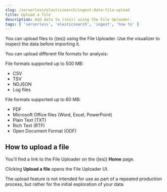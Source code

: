 ```yaml
---
slug: /serverless/elasticsearch/ingest-data-file-upload
title: Upload a file
description: Add data to ((es)) using the File Uploader.
tags: [ 'serverless', 'elasticsearch', 'ingest', 'how to' ]
---
```


<DocBadge template="technical preview" />

You can upload files to ((es)) using the File Uploader.
Use the visualizer to inspect the data before importing it.

You can upload different file formats for analysis:

File formats supported up to 500 MB:

- CSV
- TSV
- NDJSON
- Log files

File formats supported up to 60 MB:

- PDF
- Microsoft Office files (Word, Excel, PowerPoint)
- Plain Text (TXT)
- Rich Text (RTF)
- Open Document Format (ODF)

## How to upload a file

You'll find a link to the File Uploader on the ((es)) **Home** page.

<DocImage size="xl" url="../images/file-uploader-homepage-link.png" alt="File upload link"/>

Clicking **Upload a file** opens the File Uploader UI.

<DocImage size="xl" url="../images/file-uploader-UI.png" alt="File upload UI"/>

<DocCallOut color="warning" title="">
    The upload feature is not intended for use as part of a repeated production
process, but rather for the initial exploration of your data.
</DocCallOut>

